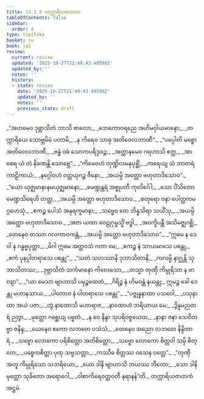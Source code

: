 ```yaml
---
title: 13.1.8 တက္ကာရိယဇာတက
tableOfContents: false
sidebar:
  order: 8
type: tipitaka
basket: su
book: ja1
review:
  current: review
  updated: '2025-10-27T21:48:43.495902'
  updated_by: ''
  notes: ''
  history:
  - state: review
    date: '2025-10-27T21:48:43.495902'
    updated_by: ''
    notes: ''
    previous_state: draft
---
```



<ReviewStatus review={frontmatter.review} showDetails={true} />

<HypothesisAnnotation frontmatter={frontmatter} />

<DynamicBreadcrumb />

<Division number="104" book="ja1" e="ch" v="22" p="268">

<Paragraph number="2494" type="verses" book="ja1">
_“အဟမေဝ ဒုဗ္ဘာသိတံ ဘာသိ ဗာလော,_  
_ဘေကောဝရညေ အဟိမဝှါယမာနော;_  
_တက္ကာရိယေ သောဗ္ဘမိမံ ပတာမိ,_  
_န ကိရေဝ သာဓု အတိဝေလဘာဏီ”._  

</Paragraph>

</Division>
<Division number="105" book="ja1" e="ch" v="22" p="268">

<Paragraph number="2495" type="verses" book="ja1">
_“ပပ္ပေါတိ မစ္စော အတိဝေလဘာဏီ,_  
_ဗန္ဓံ ဝဓံ သောကပရိဒ္ဒဝဉ္စ;_  
_အတ္တာနမေဝ ဂရဟာသိ ဧတ္ထ,_  
_အာစေရ ယံ တံ နိခဏန္တိ သောဗ္ဘေ”._  

</Paragraph>

</Division>
<Division number="106" book="ja1" e="ch" v="22" p="268">

<Paragraph number="2496" type="verses" book="ja1">
_“ကိမေဝဟံ တုဏ္ဍိလမနုပုစ္ဆိံ,_  
_ကရေယျ သံ ဘာတရံ ကာဠိကာယံ;_  
_နဂ္ဂေါဝဟံ ဝတ္ထယုဂဉ္စ ဇီနော,_  
_အယမ္ပိ အတ္ထော ဗဟုတာဒိသောဝ”._  

</Paragraph>

</Division>
<Division number="107" book="ja1" e="ch" v="22" p="269">

<Paragraph number="2497" type="verses" book="ja1">
_“ယော ယုဇ္ဈမာနာနမယုဇ္ဈမာနော,_  
_မေဏ္ဍန္တရံ အစ္စုပတီ ကုလိင်္ဂေါ;_  
_သော ပိံသိတော မေဏ္ဍသိရေဟိ တတ္ထ,_  
_အယမ္ပိ အတ္ထော ဗဟုတာဒိသောဝ._  

</Paragraph>

</Division>
<Division number="108" book="ja1" e="ch" v="22" p="269">

<Paragraph number="2498" type="verses" book="ja1">
_စတုရော ဇနာ ပေါတ္ထကမဂ္ဂဟေသုံ,_  
_ဧကဉ္စ ပေါသံ အနုရက္ခမာနာ;_  
_သဗ္ဗေဝ တေ ဘိန္နသိရာ သယိံသု,_  
_အယမ္ပိ အတ္ထော ဗဟုတာဒိသောဝ._  

</Paragraph>

</Division>
<Division number="109" book="ja1" e="ch" v="22" p="269">

<Paragraph number="2499" type="verses" book="ja1">
_အဇာ ယထာ ဝေဠုဂုမ္ဗသ္မိံ ဗဒ္ဓါ,_  
_အဝက္ခိပန္တီ အသိမဇ္ဈဂစ္ဆိ;_  
_တေနေဝ တဿာ ဂလကာဝကန္တံ,_  
_အယမ္ပိ အတ္ထော ဗဟုတာဒိသောဝ”._  

</Paragraph>

</Division>
<Division number="110" book="ja1" e="ch" v="22" p="269">

<Paragraph number="2500" type="verses" book="ja1">
_“ဣမေ န ဒေဝါ န ဂန္ဓဗ္ဗပုတ္တာ,_  
_မိဂါ ဣမေ အတ္ထဝသံ ဂတာ မေ;_  
_ဧကဉ္စ နံ သာယမာသေ ပစန္တု,_  
_ဧကံ ပုနပ္ပါတရာသေ ပစန္တု”._  

</Paragraph>

</Division>
<Division number="111" book="ja1" e="ch" v="22" p="269">

<Paragraph number="2501" type="verses" book="ja1">
_“သတံ သဟဿာနိ ဒုဘာသိတာနိ,_  
_ကလမ္ပိ နာဂ္ဃန္တိ သုဘာသိတဿ;_  
_ဒုဗ္ဘာသိတံ သင်္ကမာနော ကိလေသော,_  
_တသ္မာ တုဏှီ ကိမ္ပုရိသာ န ဗာလျာ”._  

</Paragraph>

</Division>
<Division number="112" book="ja1" e="ch" v="22" p="269">

<Paragraph number="2502" type="verses" book="ja1">
_“ယာ မေသာ ဗျာဟာသိ ပမုဉ္စထေတံ,_  
_ဂိရိဉ္စ နံ ဟိမဝန္တံ နယန္တု;_  
ဣမဉ္စ ခေါ ဒေန္တု မဟာနသာယ,_  
_ပါတောဝ နံ ပါတရာသေ ပစန္တု”._  

</Paragraph>

</Division>
<Division number="113" book="ja1" e="ch" v="22" p="270">

<Paragraph number="2503" type="verses" book="ja1">
_“ပဇ္ဇုန္နနာထာ ပသဝေါ,_  
_ပသုနာထာ အယံ ပဇာ;_  
_တွံ နာထောသိ မဟာရာဇ,_  
_နာထောဟံ ဘရိယာယ မေ;_  
_ဒွိန္နမညတရံ ဉတွာ,_  
_မုတ္တော ဂစ္ဆေယျ ပဗ္ဗတံ._  

</Paragraph>

</Division>
<Division number="114" book="ja1" e="ch" v="22" p="270">

<Paragraph number="2504" type="verses" book="ja1">
_န ဝေ နိန္ဒာ သုပရိဝဇ္ဇယေထ,_  
_နာနာ ဇနာ သေဝိတဗ္ဗာ ဇနိန္ဒ;_  
_ယေနေဝ ဧကော လဘတေ ပသံသံ,_  
_တေနေဝ အညော လဘတေ နိန္ဒိတာရံ._  

</Paragraph>

</Division>
<Division number="115" book="ja1" e="ch" v="22" p="270">

<Paragraph number="2505" type="verses" book="ja1">
_သဗ္ဗော လောကော ပရိစိတ္တော အတိစိတ္တော,_  
_သဗ္ဗော လောကော စိတ္တဝါ သမှိ စိတ္တေ;_  
_ပစ္စေကစိတ္တာ ပုထု သဗ္ဗသတ္တာ,_  
_ကဿီဓ စိတ္တဿ ဝသေန ဝတ္တေ”._  

</Paragraph>

</Division>
<Division number="116" book="ja1" e="ch" v="22" p="270">

<Paragraph number="2506" type="verses" book="ja1">
_“တုဏှီ အဟူ ကိမ္ပုရိသော သဘရိယော,_  
_ယော ဒါနိ ဗျာဟာသိ ဘယဿ ဘီတော;_  
_သော ဒါနိ မုတ္တော သုခိတော အရောဂေါ,_  
_ဝါစာကိရေဝတ္ထဝတီ နရာနန်”တိ._  


</Paragraph>
</Division>

<Paragraph number="2507" type="center" book="ja1">
တက္ကာရိယဇာတကံ အဋ္ဌမံ.
</Paragraph>